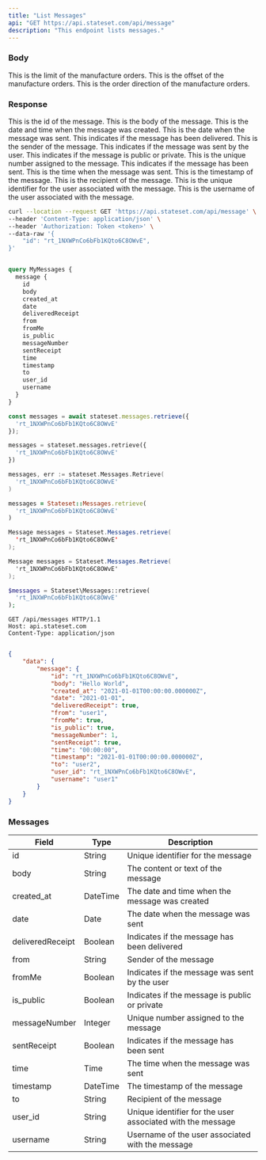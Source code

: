```yaml
---
title: "List Messages"
api: "GET https://api.stateset.com/api/message"
description: "This endpoint lists messages."
---
```


### Body

<ParamField body="limit" required="true" type="string">
  This is the limit of the manufacture orders.
</ParamField>

<ParamField body="offset" required="true" type="string">
  This is the offset of the manufacture orders.
</ParamField>

<ParamField body="order_direction" required="true" type="string">
  This is the order direction of the manufacture orders.
</ParamField>

### Response

<ResponseField name="id" type="string">
  This is the id of the message.
</ResponseField>

<ResponseField name="body" type="string">
  This is the body of the message.
</ResponseField>

<ResponseField name="created_at" type="datetime">
  This is the date and time when the message was created.
</ResponseField>

<ResponseField name="date" type="date">
  This is the date when the message was sent.
</ResponseField>

<ResponseField name="deliveredReceipt" type="boolean">
  This indicates if the message has been delivered.
</ResponseField>

<ResponseField name="from" type="string">
  This is the sender of the message.
</ResponseField>

<ResponseField name="fromMe" type="boolean">
  This indicates if the message was sent by the user.
</ResponseField>

<ResponseField name="is_public" type="boolean">
  This indicates if the message is public or private.
</ResponseField>

<ResponseField name="messageNumber" type="integer">
  This is the unique number assigned to the message.
</ResponseField>

<ResponseField name="sentReceipt" type="boolean">
  This indicates if the message has been sent.
</ResponseField>

<ResponseField name="time" type="time">
  This is the time when the message was sent.
</ResponseField>

<ResponseField name="timestamp" type="datetime">
  This is the timestamp of the message.
</ResponseField>

<ResponseField name="to" type="string">
  This is the recipient of the message.
</ResponseField>

<ResponseField name="user_id" type="string">
  This is the unique identifier for the user associated with the message.
</ResponseField>

<ResponseField name="username" type="string">
  This is the username of the user associated with the message.
</ResponseField>


<RequestExample>

```bash cURL
curl --location --request GET 'https://api.stateset.com/api/message' \
--header 'Content-Type: application/json' \
--header 'Authorization: Token <token>' \
--data-raw '{
    "id": "rt_1NXWPnCo6bFb1KQto6C8OWvE",
}'
```

```graphQL GraphQL

query MyMessages {
  message {
    id
    body
    created_at
    date
    deliveredReceipt
    from
    fromMe
    is_public
    messageNumber
    sentReceipt
    time
    timestamp
    to
    user_id
    username
  }
}


```

```js Node.js
const messages = await stateset.messages.retrieve({
  'rt_1NXWPnCo6bFb1KQto6C8OWvE'
});
```
```py Python
messages = stateset.messages.retrieve({
  'rt_1NXWPnCo6bFb1KQto6C8OWvE'
})
```
```go Golang 
messages, err := stateset.Messages.Retrieve(
  'rt_1NXWPnCo6bFb1KQto6C8OWvE'
)
```
```ruby Ruby
messages = Stateset::Messages.retrieve(
  'rt_1NXWPnCo6bFb1KQto6C8OWvE'
)
```
```java Java
Message messages = Stateset.Messages.retrieve(
  'rt_1NXWPnCo6bFb1KQto6C8OWvE'
);
```
```csharp C#
Message messages = Stateset.Messages.Retrieve(
  'rt_1NXWPnCo6bFb1KQto6C8OWvE'
);
```
```php PHP
$messages = Stateset\Messages::retrieve(
  'rt_1NXWPnCo6bFb1KQto6C8OWvE'
);
```
```http HTTP
GET /api/messages HTTP/1.1
Host: api.stateset.com
Content-Type: application/json
```

</RequestExample>

<ResponseExample>

```json Response

{
    "data": {
        "message": {
            "id": "rt_1NXWPnCo6bFb1KQto6C8OWvE",
            "body": "Hello World",
            "created_at": "2021-01-01T00:00:00.000000Z",
            "date": "2021-01-01",
            "deliveredReceipt": true,
            "from": "user1",
            "fromMe": true,
            "is_public": true,
            "messageNumber": 1,
            "sentReceipt": true,
            "time": "00:00:00",
            "timestamp": "2021-01-01T00:00:00.000000Z",
            "to": "user2",
            "user_id": "rt_1NXWPnCo6bFb1KQto6C8OWvE",
            "username": "user1"
        }
    }
}


```

</ResponseExample>


### Messages


| Field            | Type     | Description                                                |
| ---------------- | -------- | ---------------------------------------------------------- |
| id               | String   | Unique identifier for the message                          |
| body             | String   | The content or text of the message                         |
| created\_at      | DateTime | The date and time when the message was created             |
| date             | Date     | The date when the message was sent                         |
| deliveredReceipt | Boolean  | Indicates if the message has been delivered                |
| from             | String   | Sender of the message                                      |
| fromMe           | Boolean  | Indicates if the message was sent by the user              |
| is\_public       | Boolean  | Indicates if the message is public or private              |
| messageNumber    | Integer  | Unique number assigned to the message                      |
| sentReceipt      | Boolean  | Indicates if the message has been sent                     |
| time             | Time     | The time when the message was sent                         |
| timestamp        | DateTime | The timestamp of the message                               |
| to               | String   | Recipient of the message                                   |
| user\_id         | String   | Unique identifier for the user associated with the message |
| username         | String   | Username of the user associated with the message           |